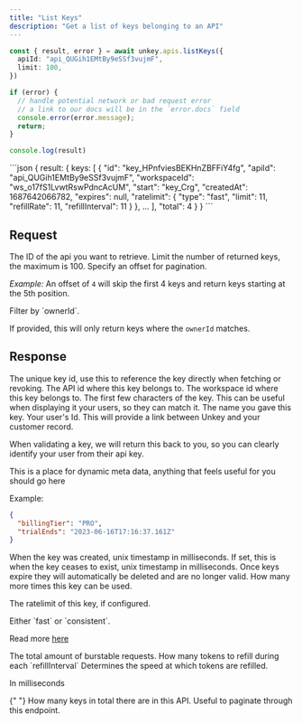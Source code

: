 ```yaml
---
title: "List Keys"
description: "Get a list of keys belonging to an API"
---
```


<RequestExample>

```ts
const { result, error } = await unkey.apis.listKeys({
  apiId: "api_QUGih1EMtBy9eSSf3vujmF",
  limit: 100,
})

if (error) {
  // handle potential network or bad request error
  // a link to our docs will be in the `error.docs` field
  console.error(error.message);
  return;
}

console.log(result)
```

</RequestExample>

<ResponseExample>
```json
{
  result: {
    keys: [
    {
      "id": "key_HPnfviesBEKHnZBFFiY4fg",
      "apiId": "api_QUGih1EMtBy9eSSf3vujmF",
      "workspaceId": "ws_o17fS1LvwtRswPdncAcUM",
      "start": "key_Crg",
      "createdAt": 1687642066782,
      "expires": null,
      "ratelimit": {
        "type": "fast",
        "limit": 11,
        "refillRate": 11,
        "refillInterval": 11
      }
    },
    ...
  ],
  "total": 4
  }
}
```

</ResponseExample>

## Request

<ParamField body="apiId" type="string" required>
  The ID of the api you want to retrieve.
</ParamField>

<ParamField body="limit" type="int" default={100}>
  Limit the number of returned keys, the maximum is 100.
</ParamField>

<ParamField body="offset" type="int" default={0}>
Specify an offset for pagination.

_Example:_
An offset of `4` will skip the first 4 keys and return keys starting at the 5th position.

</ParamField>

<ParamField body="ownerId" type="string">
Filter by `ownerId`.

If provided, this will only return keys where the `ownerId` matches.

</ParamField>

## Response

<ResponseField name="result">
<Expandable title="properties" defaultOpen>

<ResponseField name="keys" type="Array" required>

 <Expandable>

<ResponseField name="id" type="string" required>
The unique key id, use this to reference the key directly when fetching or revoking.

</ResponseField>

<ResponseField name="apiId" type="string" required>
  The API id where this key belongs to.
</ResponseField>

<ResponseField name="workspaceId" type="string" required>
  The workspace id where this key belongs to.
</ResponseField>

 <ResponseField name="start" type="string" required >
  The first few characters of the key. This can be useful when displaying it your users, so they can match it.

</ResponseField>


 <ResponseField name="name" type="string" >
  The name you gave this key.
</ResponseField>


 <ResponseField name="ownerId" type="string" >
  Your user's Id. This will provide a link between Unkey and your customer record.

When validating a key, we will return this back to you, so you can clearly identify your user from their api key.

</ResponseField>

<ResponseField name="meta" type="object" >
This is a place for dynamic meta data, anything that feels useful for you should go here

Example:

```json
{
  "billingTier": "PRO",
  "trialEnds": "2023-06-16T17:16:37.161Z"
}
```

</ResponseField>
<ResponseField name="createdAt" type="int" required >
  When the key was created, unix timestamp in milliseconds.

</ResponseField>
<ResponseField name="expires" type="int" >
  If set, this is when the key ceases to exist, unix timestamp in milliseconds.
  Once keys expire they will automatically be deleted and are no longer valid.

</ResponseField>

<ResponseField name="remaining" type="int">
  How many more times this key can be used.
</ResponseField>

<ResponseField name="ratelimit" type="Object" >

The ratelimit of this key, if configured.

  <Expandable title="properties">

  <ResponseField name="type" type="string" default="fast" required>
  Either `fast` or `consistent`.

Read more [here](/apis/features/ratelimiting)

  </ResponseField>
  <ResponseField name="limit" type="int" required>
  The total amount of burstable requests.

  </ResponseField>
  <ResponseField name="refillRate" type="int" required>
  How many tokens to refill during each `refillInterval`
  </ResponseField>
  <ResponseField name="refillInterval" type="int" required>
  Determines the speed at which tokens are refilled.

In milliseconds

  </ResponseField>
 </Expandable>
</ResponseField>

 </Expandable>

</ResponseField>

{" "}
<ResponseField name="total" type="int" required>
  How many keys in total there are in this API. Useful to paginate through this
  endpoint.
</ResponseField>

</Expandable>
</ResponseField>
